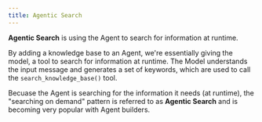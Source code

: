 ```yaml
---
title: Agentic Search
---
```


**Agentic Search** is using the Agent to search for information at runtime.

By adding a knowledge base to an Agent, we're essentially giving the model, a tool to search for information at runtime. The Model understands the input message and generates a set of keywords, which are used to call the `search_knowledge_base()` tool.

Becuase the Agent is searching for the information it needs (at runtime), the "searching on demand" pattern is referred to as **Agentic Search** and is becoming very popular with Agent builders.